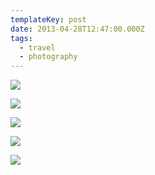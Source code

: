 ```yaml
---
templateKey: post
date: 2013-04-28T12:47:00.000Z
tags:
  - travel
  - photography
---
```

![](../../assets/photos/20130427-IMG_5302.jpg)

![](../../assets/photos/20130427-IMG_5295.jpg)

![](../../assets/photos/20130427-IMG_5357.jpg)

![](../../assets/photos/20130428-IMG_5587.jpg)

![](../../assets/photos/20130428-IMG_5595.jpg)
